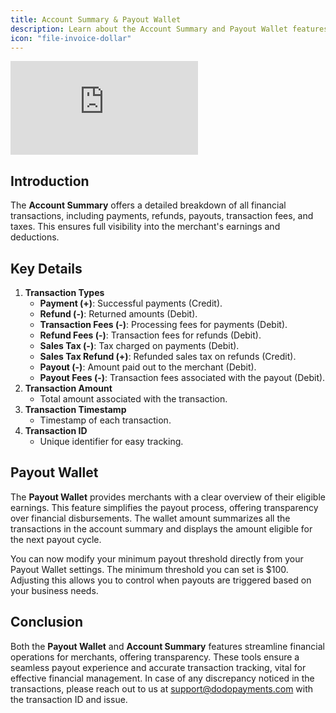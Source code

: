 ```yaml
---
title: Account Summary & Payout Wallet
description: Learn about the Account Summary and Payout Wallet features in Dodo Payments. This guide provides a comprehensive overview of transaction types, and amounts, as well as insights into managing your payout wallet for seamless financial operations.
icon: "file-invoice-dollar"
---
```


<Frame>
    <iframe 
        className="w-full aspect-video rounded-md" 
        src="https://www.youtube.com/embed/L62X_GQBmaQ"
        title="Account Summary | Dodo Payments"
        frameBorder="0"
        allow="accelerometer; autoplay; clipboard-write; encrypted-media; gyroscope; picture-in-picture"
        allowFullScreen
    ></iframe>
</Frame>

## Introduction

The **Account Summary** offers a detailed breakdown of all financial transactions, including payments, refunds, payouts, transaction fees, and taxes. This ensures full visibility into the merchant's earnings and deductions.

## Key Details

1. **Transaction Types**
    - **Payment (+)**: Successful payments (Credit).
    - **Refund (-)**: Returned amounts (Debit).
    - **Transaction Fees (-)**: Processing fees for payments (Debit).
    - **Refund Fees (-)**: Transaction fees for refunds (Debit).
    - **Sales Tax (-)**: Tax charged on payments (Debit).
    - **Sales Tax Refund (+)**: Refunded sales tax on refunds (Credit).
    - **Payout (-)**: Amount paid out to the merchant (Debit).
    - **Payout Fees (-)**: Transaction fees associated with the payout (Debit).
2. **Transaction Amount**
    - Total amount associated with the transaction.
3. **Transaction Timestamp**
    - Timestamp of each transaction.
4. **Transaction ID**
    - Unique identifier for easy tracking.

## Payout Wallet

The **Payout Wallet** provides merchants with a clear overview of their eligible earnings. This feature simplifies the payout process, offering transparency over financial disbursements. The wallet amount summarizes all the transactions in the account summary and displays the amount eligible for the next payout cycle.

<Info>
You can now modify your minimum payout threshold directly from your Payout Wallet settings. The minimum threshold you can set is $100. Adjusting this allows you to control when payouts are triggered based on your business needs.
</Info>

## Conclusion

Both the **Payout Wallet** and **Account Summary** features streamline financial operations for merchants, offering transparency. These tools ensure a seamless payout experience and accurate transaction tracking, vital for effective financial management. In case of any discrepancy noticed in the transactions, please reach out to us at [support@dodopayments.com](mailto:support@dodopayments.com) with the transaction ID and issue.